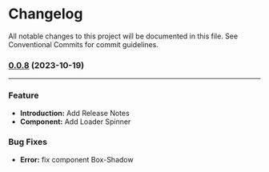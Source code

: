 
<Meta title="Introduction/Release-Notes" />

<InPage>

# Changelog

All notable changes to this project will be documented in this file. See <a>Conventional Commits</a> for commit guidelines.

### [0.0.8](https://github.com/narmi/design_system/compare/v3.9.0...v3.9.1) (2023-10-19)
---

### Feature

* **Introduction:** Add Release Notes
* **Component:** Add Loader Spinner

### Bug Fixes

* **Error:** fix component Box-Shadow


</InPage>